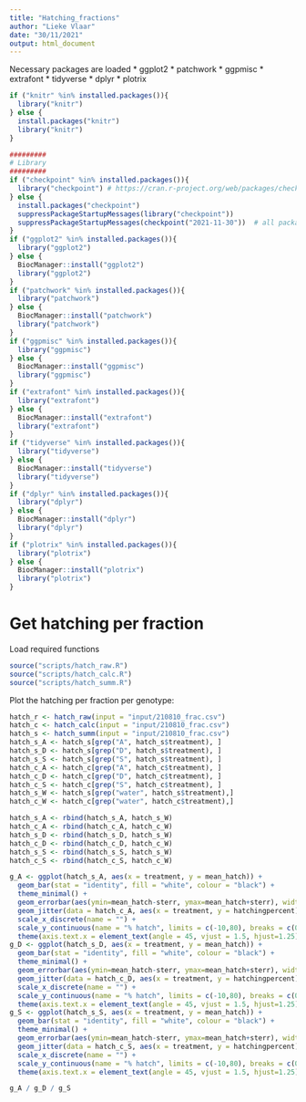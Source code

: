 ```yaml
---
title: "Hatching_fractions"
author: "Lieke Vlaar"
date: "30/11/2021"
output: html_document
---
```


Necessary packages are loaded
* ggplot2
* patchwork
* ggpmisc
* extrafont
* tidyverse
* dplyr
* plotrix

```r
if ("knitr" %in% installed.packages()){
  library("knitr")
} else {
  install.packages("knitr")
  library("knitr")
}
```

```r
#########
# Library
#########
if ("checkpoint" %in% installed.packages()){
  library("checkpoint") # https://cran.r-project.org/web/packages/checkpoint/index.html
} else {
  install.packages("checkpoint")
  suppressPackageStartupMessages(library("checkpoint"))
  suppressPackageStartupMessages(checkpoint("2021-11-30"))  # all packages in your project will be taken from that date.
}
if ("ggplot2" %in% installed.packages()){
  library("ggplot2")
} else {
  BiocManager::install("ggplot2")
  library("ggplot2")
}
if ("patchwork" %in% installed.packages()){
  library("patchwork")
} else {
  BiocManager::install("patchwork")
  library("patchwork")
}
if ("ggpmisc" %in% installed.packages()){
  library("ggpmisc")
} else {
  BiocManager::install("ggpmisc")
  library("ggpmisc")
}
if ("extrafont" %in% installed.packages()){
  library("extrafont")
} else {
  BiocManager::install("extrafont")
  library("extrafont")
}
if ("tidyverse" %in% installed.packages()){
  library("tidyverse")
} else {
  BiocManager::install("tidyverse")
  library("tidyverse")
}
if ("dplyr" %in% installed.packages()){
  library("dplyr")
} else {
  BiocManager::install("dplyr")
  library("dplyr")
}
if ("plotrix" %in% installed.packages()){
  library("plotrix")
} else {
  BiocManager::install("plotrix")
  library("plotrix")
}
```

# Get hatching per fraction

Load required functions

```r
source("scripts/hatch_raw.R")
source("scripts/hatch_calc.R")
source("scripts/hatch_summ.R")
```

Plot the hatching per fraction per genotype:

```r
hatch_r <- hatch_raw(input = "input/210810_frac.csv")
hatch_c <- hatch_calc(input = "input/210810_frac.csv")
hatch_s <- hatch_summ(input = "input/210810_frac.csv")
hatch_s_A <- hatch_s[grep("A", hatch_s$treatment), ]
hatch_s_D <- hatch_s[grep("D", hatch_s$treatment), ]
hatch_s_S <- hatch_s[grep("S", hatch_s$treatment), ]
hatch_c_A <- hatch_c[grep("A", hatch_c$treatment), ]
hatch_c_D <- hatch_c[grep("D", hatch_c$treatment), ]
hatch_c_S <- hatch_c[grep("S", hatch_c$treatment), ]
hatch_s_W <- hatch_s[grep("water", hatch_s$treatment),]
hatch_c_W <- hatch_c[grep("water", hatch_c$treatment),]

hatch_s_A <- rbind(hatch_s_A, hatch_s_W)
hatch_c_A <- rbind(hatch_c_A, hatch_c_W)
hatch_s_D <- rbind(hatch_s_D, hatch_s_W)
hatch_c_D <- rbind(hatch_c_D, hatch_c_W)
hatch_s_S <- rbind(hatch_s_S, hatch_s_W)
hatch_c_S <- rbind(hatch_c_S, hatch_c_W)

g_A <- ggplot(hatch_s_A, aes(x = treatment, y = mean_hatch)) +
  geom_bar(stat = "identity", fill = "white", colour = "black") +
  theme_minimal() +
  geom_errorbar(aes(ymin=mean_hatch-sterr, ymax=mean_hatch+sterr), width=.2) + 
  geom_jitter(data = hatch_c_A, aes(x = treatment, y = hatchingpercent), width = 0.1) +
  scale_x_discrete(name = "") +
  scale_y_continuous(name = "% hatch", limits = c(-10,80), breaks = c(0,20,40,60,80)) +
  theme(axis.text.x = element_text(angle = 45, vjust = 1.5, hjust=1.25))
g_D <- ggplot(hatch_s_D, aes(x = treatment, y = mean_hatch)) +
  geom_bar(stat = "identity", fill = "white", colour = "black") +
  theme_minimal() +
  geom_errorbar(aes(ymin=mean_hatch-sterr, ymax=mean_hatch+sterr), width=.2) + 
  geom_jitter(data = hatch_c_D, aes(x = treatment, y = hatchingpercent), width = 0.1) +
  scale_x_discrete(name = "") +
  scale_y_continuous(name = "% hatch", limits = c(-10,80), breaks = c(0,20,40,60,80)) +
  theme(axis.text.x = element_text(angle = 45, vjust = 1.5, hjust=1.25))
g_S <- ggplot(hatch_s_S, aes(x = treatment, y = mean_hatch)) +
  geom_bar(stat = "identity", fill = "white", colour = "black") +
  theme_minimal() +
  geom_errorbar(aes(ymin=mean_hatch-sterr, ymax=mean_hatch+sterr), width=.2) + 
  geom_jitter(data = hatch_c_S, aes(x = treatment, y = hatchingpercent), width = 0.1) +
  scale_x_discrete(name = "") +
  scale_y_continuous(name = "% hatch", limits = c(-10,80), breaks = c(0,20,40,60,80)) +
  theme(axis.text.x = element_text(angle = 45, vjust = 1.5, hjust=1.25))

g_A / g_D / g_S
```
